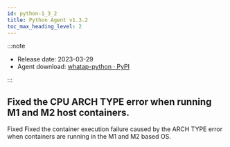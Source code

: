 ```yaml
---
id: python-1_3_2
title: Python Agent v1.3.2
toc_max_heading_level: 2
---
```



:::note

-   Release date: 2023-03-29
-   Agent download: [whatap-python · PyPI](https://pypi.org/project/whatap-python/1.3.2/)

:::

## Fixed the CPU ARCH TYPE error when running M1 and M2 host containers.

<p><Status>Fixed</Status> Fixed the container execution failure caused by the ARCH TYPE error when containers are running in the M1 and M2 based OS.</p>
